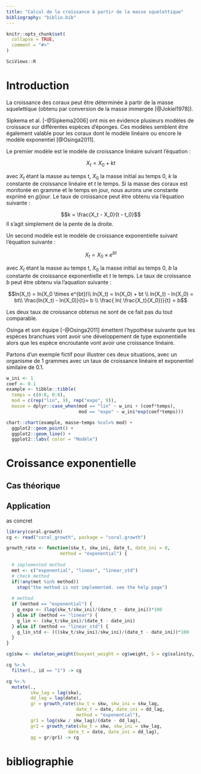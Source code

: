 ```yaml
---
title: "Calcul de la croissance à partir de la masse squelettique"
bibliography: "biblio.bib"
---
```


```r
knitr::opts_chunk$set(
  collapse = TRUE,
  comment = "#>"
)
```

```r
SciViews::R
```

# Introduction

La croissance des coraux peut être déterminée à partir de la masse squelettique (obtenu par conversion de la masse immergée [@Jokiel1978]).

Sipkema et al. [-@Sipkema2006] ont mis en évidence plusieurs modèles de croissace sur différentes espèces d'éponges. Ces modèles semblent être également valable pour les coraux dont le modèle linéaire ou encore le modèle exponentiel [@Osinga2011].

Le premier modèle est le modèle de croissance linéaire suivant l'équation :

$$X_t = X_0 + kt$$

avec $X_t$ étant la masse au temps t, $X_0$ la masse initial au temps 0, $k$ la constante de croissance linéaire et $t$ le temps. Si la masse des coraux est monitorée en gramme et le temps en jour, nous aurons une constante exprimé en $g/jour$. Le taux de croissance peut être obtenu via l'équation suivante :

$$k =  \frac{X_t - X_0}{t - t_0}$$
Il s'agit simplement de la pente de la droite.

Un second modèle est le modèle de croissance exponentielle suivant l'équation suivante : 

$$X_t = X_0 \times e^{bt}$$

avec $X_t$ étant la masse au temps t, $X_0$ la masse initial au temps 0, $b$ la constante de croissance exponentielle et $t$ le temps. Le taux de croissance $b$ peut être obtenu via l'aquation suivante :

$$ln(X_t) = ln(X_0 \times e^{bt})\\ ln(X_t) = ln(X_0) + bt \\ ln(X_t) - ln(X_0) = bt\\ \frac{ln(X_t) - ln(X_0)}{t}= b \\ \frac{ ln( \frac{X_t}{X_0})}{t} = b$$

Les deux taux de croissance obtenus ne sont de ce fait pas du tout comparable.

Osinga et son équipe [-@Osinga2011] émettent l'hypothèse suivante que les espèces branchues vont avoir une développement de type exponentielle alors que les espèce encroutante vont avoir une croissance linéaire.

Partons d'un exemple fictif pour illustrer ces deux situations, avec un organisme de 1 grammes avec un taux de croissance linéaire et exponentiel similaire de 0.1.

```r
w_ini <- 1
coef <- 0.1
example <- tibble::tibble(
  temps = c(0:8, 0:8), 
  mod = c(rep("lin", 9), rep("expo", 9)),
  masse = dplyr::case_when(mod == "lin" ~ w_ini + (coef*temps),
                           mod == "expo" ~ w_ini*exp(coef*temps)))

chart::chart(example, masse~temps %col=% mod) +
  ggplot2::geom_point() +
  ggplot2::geom_line() +
  ggplot2::labs( color = "Modèle")
```

# Croissance exponentielle 

## Cas théorique 

## Application

as concret

```r
library(coral.growth)
cg <- read("coral_growth", package = "coral.growth")
```


```r
growth_rate <- function(skw_t, skw_ini, date_t, date_ini = 0, 
                    method = "exponential") {
  
  # implemented method
  met <- c("exponential", "linear", "linear_std")
  # check method
  if(!any(met %in% method))
    stop("the method is not implemented. see the help page")
  
  # method
  if (method == "exponential") { 
    g_expo <- (log(skw_t/skw_ini)/(date_t - date_ini))*100
  } else if (method == "linear") { 
    g_lin <- (skw_t/skw_ini)/(date_t - date_ini)
  } else if (method == "linear_std") {
    g_lin_std <- (((skw_t/skw_ini)/skw_ini)/(date_t - date_ini))*100
  }
}
```


```r
cg$skw <- skeleton_weight(buoyant_weight = cg$weight, S = cg$salinity, T = cg$temperature)

cg %>.%
  filter(., id == "1") -> cg

cg %>.%
  mutate(.,
         skw_lag = lag(skw),
         dd_lag = lag(date),
         gr = growth_rate(skw_t = skw, skw_ini = skw_lag, 
                          date_t = date, date_ini = dd_lag, 
                          method = "exponential"),
         gr1 = log(skw / skw_lag)/(date - dd_lag),
         gr2 = growth_rate(skw_t = skw, skw_ini = skw_lag, 
                       date_t = date, date_ini = dd_lag),
         gg = gr/gr1) -> cg
```


# bibliographie
